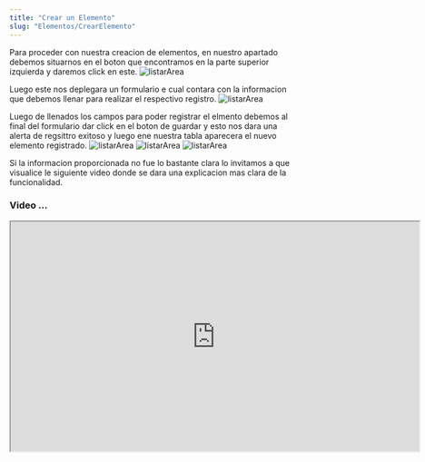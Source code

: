 ```yaml
---
title: "Crear un Elemento"
slug: "Elementos/CrearElemento"
---
```




<Tabs>
  <TabItem label="Endpoint">
    <ApiEndpoint url={`${API_BASE_URL}bodega/caracteristicas`} />
  </TabItem>
</Tabs>

Para proceder con nuestra creacion de elementos, en nuestro apartado debemos situarnos en el boton que encontramos en la parte superior izquierda y daremos click en este.
<Image src={listarArea} alt="listarArea" width={3148} height={2270} />

Luego este nos deplegara un formulario e cual contara con la informacion que debemos llenar para realizar el respectivo registro.
<Image src={listarArea} alt="listarArea" width={3148} height={2270} />

Luego de llenados los campos para poder registrar el elmento debemos al final del formulario dar click en el boton de guardar y esto nos dara una alerta de regsittro exitoso y luego ene nuestra tabla aparecera el nuevo elemento registrado.
<Image src={listarArea} alt="listarArea" width={3148} height={2270} />
<Image src={listarArea} alt="listarArea" width={3148} height={2270} />
<Image src={listarArea} alt="listarArea" width={3148} height={2270} />


Si la informacion proporcionada no fue lo bastante clara lo invitamos a que visualice le siguiente video donde se dara una explicacion mas clara de la funcionalidad.

### Video ...

<div style={{ display: "flex", justifyContent: "center" }}>
  <iframe
    width="720"
    height="405"
    src="https://www.youtube.com/embed/o3ENiCB51To"
    
    title="Tutorial"
    frameBorder="0"
    allow="accelerometer; autoplay; clipboard-write; encrypted-media; gyroscope; picture-in-picture"
    allowFullScreen
  ></iframe>
</div>